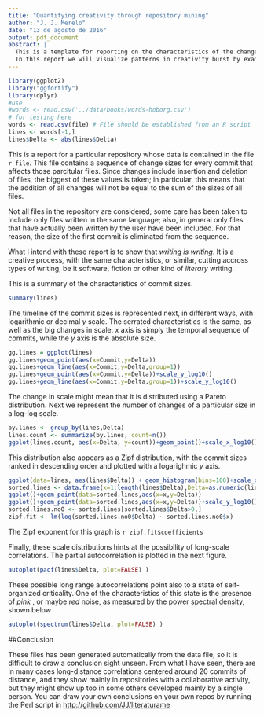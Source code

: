 ```yaml
---
title: "Quantifying creativity through repository mining"
author: "J. J. Merelo"
date: "13 de agosto de 2016"
output: pdf_document
abstract: |
  This is a template for reporting on the characteristics of the changes in a project from using the number of lines changed in every commit that affects those files. Our intention, by analyzing repositories that hold projects of different type such as books, research papers or simply software, is to show that they present remarkably similar characteristics, main diferences based on the fact that they are collaborative or not and the number of commits present.
  In this report we will visualize patterns in creativity burst by examining the size of changes in projects in different ways.
---
```


```r
library(ggplot2)
library("ggfortify")
library(dplyr)
#use 
#words <- read.csv('../data/books/words-hoborg.csv')
# for testing here
words <- read.csv(file) # File should be established from an R script
lines <- words[-1,]
lines$Delta <- abs(lines$Delta)
```

This is a report for a particular repository whose data is contained in the file `r file`. This file contains a sequence of change sizes for every commit that affects those parcitular files. Since changes include insertion and deletion of files, the biggest of these values is taken; in particular, this means that the addition of all changes will not be equal to the sum of the sizes of all files.

Not all files in the repository are considered; some care has been taken to include only files written in the same language; also, in general only files that have actually been written by the user have been included. For that reason, the size of the first commit is eliminated from the sequence. 

What I intend with these report is to show that *writing is writing*. It is a creative process, with the same characteristics, or similar, cutting accross types of writing, be it software, fiction or other kind of *literary* writing.

This is a summary of the characteristics of commit sizes.

```r
summary(lines)
```

The timeline of the commit sizes is represented next, in different ways, with logarithmic or decimal *y* scale. The serrated characteristics is the same, as well as the big changes in scale. *x* axis is simply the temporal sequence of commits, while the *y* axis is the absolute size. 

```r
gg.lines = ggplot(lines)
gg.lines+geom_point(aes(x=Commit,y=Delta))
gg.lines+geom_line(aes(x=Commit,y=Delta,group=1))
gg.lines+geom_point(aes(x=Commit,y=Delta))+scale_y_log10()
gg.lines+geom_line(aes(x=Commit,y=Delta,group=1))+scale_y_log10()
```

The change in scale might mean that it is distributed using a Pareto distribution. Next we represent the number of changes of a particular size in a log-log scale.

```r
by.lines <- group_by(lines,Delta)
lines.count <- summarize(by.lines, count=n())
ggplot(lines.count, aes(x=Delta, y=count))+geom_point()+scale_x_log10()+scale_y_log10()
```

This distribution also appears as a Zipf distribution, with the commit sizes ranked in descending order and plotted with a logarighmic *y* axis.

```r
ggplot(data=lines, aes(lines$Delta)) + geom_histogram(bins=100)+scale_x_log10()
sorted.lines <- data.frame(x=1:length(lines$Delta),Delta=as.numeric(lines[order(-lines$Delta),]$Delta))
ggplot()+geom_point(data=sorted.lines,aes(x=x,y=Delta))
ggplot()+geom_point(data=sorted.lines,aes(x=x,y=Delta))+scale_y_log10()
sorted.lines.no0 <- sorted.lines[sorted.lines$Delta>0,]
zipf.fit <- lm(log(sorted.lines.no0$Delta) ~ sorted.lines.no0$x)
```

The Zipf exponent for this graph is `r zipf.fit$coefficients`

Finally, these scale distributions hints at the possibility of long-scale correlations. The partial autocorrelation is plotted in the next figure.

```r
autoplot(pacf(lines$Delta, plot=FALSE) )
```

These possible long range autocorrelations point also to a state of self-organized criticality. One of the characteristics of this state is the presence of *pink* , or maybe *red* noise, as measured by the power spectral density, shown below

```r
autoplot(spectrum(lines$Delta, plot=FALSE) )
```

##Conclusion

These files has been generated automatically from the data file, so it is difficult to draw a conclusion sight unseen. From what I have seen, there are in many cases long-distance correlations centered around 20 commits of distance, and they show mainly in repositories with a collaborative activity, but they might show up too in some others developed mainly by a single person. You can draw your own conclusions on your own repos by running the Perl script in <http://github.com/JJ/literaturame>